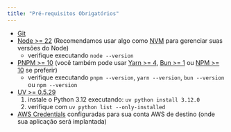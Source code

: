 ```yaml
---
title: "Pré-requisitos Obrigatórios"
---
```




- [Git](https://git-scm.com/book/en/v2/Getting-Started-Installing-Git)
- [Node >= 22](https://nodejs.org/en/download) (Recomendamos usar algo como [NVM](https://github.com/nvm-sh/nvm) para gerenciar suas versões do Node)
  - verifique executando `node --version`
- [PNPM >= 10](https://pnpm.io/installation#using-npm) (você também pode usar [Yarn >= 4](https://yarnpkg.com/getting-started/install), [Bun >= 1](https://bun.sh/docs/installation) ou [NPM >= 10](https://nodejs.org/en/learn/getting-started/an-introduction-to-the-npm-package-manager) se preferir)
  - verifique executando `pnpm --version`, `yarn --version`, `bun --version` ou `npm --version`
- [UV >= 0.5.29](https://docs.astral.sh/uv/getting-started/installation/)
  1. instale o Python 3.12 executando: `uv python install 3.12.0`
  2. verifique com `uv python list --only-installed`
- [AWS Credentials](https://docs.aws.amazon.com/sdkref/latest/guide/access.html) configuradas para sua conta AWS de destino (onde sua aplicação será implantada)